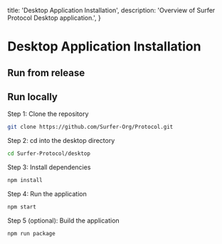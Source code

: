   title: 'Desktop Application Installation',
  description:
    'Overview of Surfer Protocol Desktop application.',
}


# Desktop Application Installation

## Run from release

<DownloadButtons />

## Run locally

Step 1: Clone the repository

```bash
git clone https://github.com/Surfer-Org/Protocol.git
```

Step 2: cd into the desktop directory

```bash
cd Surfer-Protocol/desktop
```

Step 3: Install dependencies

```bash
npm install
```

Step 4: Run the application

```bash
npm start
```

Step 5 (optional): Build the application

```bash
npm run package
```
